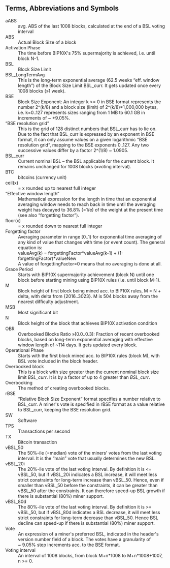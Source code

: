 ==Terms, Abbreviations and Symbols==

;aABS
: avg. ABS of the last 1008 blocks, calculated at the end of a BSL voting interval
;ABS
: Actual Block Size of a block
;Activation Phase
: The time before BIP10X's 75% supermajority is achieved, i.e. until block N-1.
;BSL
: Block Size Limit
;BSL_LongTermAvg
: This is the long-term exponential average (62.5 weeks “eff. window length”) of the Block Size Limit BSL_curr. It gets updated once every 1008 blocks (»1 week).
;BSE
: Block Size Exponent: An integer k >= 0 in BSE format represents the number 2^(k/8) and a block size (limit) of 2^(k/8)*1,000,000 bytes, i.e. k=0..127 represents sizes ranging from 1 MB to 60.1 GB in increments of ~ +9.05%.
;“BSE resolution grid”
: This is the grid of 128 distinct numbers that BSL_curr has to lie on. Due to the fact that BSL_curr is expressed by an exponent in BSE format, it can only assume values on a given logarithmic “BSE resolution grid”, mapping to the BSE exponents 0..127. Any two successive values differ by a factor 2^(1/8) ~ 1.0905.
;BSL_curr
: Current nominal BSL – the BSL applicable for the current block. It remains unchanged for 1008 blocks (=voting interval).
;BTC
: bitcoins (currency unit)
;ceil(x)
: = x rounded up to nearest full integer
;“Effective window length”
: Mathematical expression for the length in time that an exponential averaging window needs to reach back in time until the averaging weight has decayed to 36.8% (=1/e) of the weight at the present time (see also “forgetting factor”).
;floor(x)
: = x rounded down to nearest full integer
;Forgetting factor
: Averaging parameter in range [0..1) for exponential time averaging of any kind of value that changes with time (or event count). The general equation is:
: valueAvg(k) = forgettingFactor*valueAvg(k-1) + (1-forgettingFactor)*valueNew
: A value of  forgettingFactor=0 means that no averaging is done at all.
;Grace Period
: Starts with BIP10X supermajority achievement (block N) until one block before starting mining using BIP10X rules (i.e. until block M-1).
;M
: Block height of first block being mined acc. to BIP10X rules, M = N + delta, with delta from {2016..3023}. M is 504 blocks away from the nearest difficulty adjustment.
;MSB
: Most significant bit
;N
: Block height of the block that achieves BIP10X activation condition
;OBR
: Overbooked Blocks Ratio »[0.0..0.3]: Fraction of recent overbooked blocks, based on long-term exponential averaging with effective window length of ~114 days. It gets updated every block.
;Operational Phase
: Starts with the first block mined acc. to BIP10X rules (block M), with BSL vote included in the block header.
;Overbooked block
: This is a block with size greater than the current nominal block size limit ''BSL_curr''. It is by a factor of up to 4 greater than ''BSL_curr''.
;Overbooking
: The method of creating overbooked blocks.
;rBSE
: “Relative Block Size Exponent” format specifies a number relative to BSL_curr. A miner's vote is specified in rBSE format as a value relative to BSL_curr, keeping the BSE resolution grid.
;SW
: Software
;TPS
: Transactions per second
;TX
: Bitcoin transaction
;vBSL_50
: The 50%-ile (=median) vote of the miners' votes from the last voting interval. It is the “main” vote that usually determines the new BSL.
;vBSL_20i
: The 20%-ile vote of the last voting interval. By definition it is <= vBSL_50, but if vBSL_20i indicates a BSL increase, it will meet less strict constraints for long-term increase than vBSL_50. Hence, even if smaller than vBSL_50 before the constraints, it can be greater than vBSL_50 after the constraints. It can therefore speed-up BSL growth if there is substantial (80%) miner support.
;vBSL_80d
: The 80%-ile vote of the last voting interval. By definition it is >= vBSL_50, but if vBSL_80d indicates a BSL decrease, it will meet less strict constraints for long-term decrease than vBSL_50. Hence BSL decline can speed-up if there is substantial (80%) miner support.
;Vote
: An expression of a miner's preferred BSL, indicated in the header's version number field of a block. The votes have a granularity of ~ 9.05% step increments acc. to the BSE format.
;Voting interval
: An interval of 1008 blocks, from block M+n*1008 to M+n*1008+1007, n >= 0.
